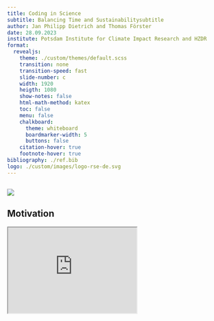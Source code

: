 ```yaml
---
title: Coding in Science
subtitle: Balancing Time and Sustainabilitysubtitle
author: Jan Philipp Dietrich and Thomas Förster
date: 28.09.2023
institute: Potsdam Institute for Climate Impact Research and HZDR
format:
  revealjs:
    theme: ./custom/themes/default.scss
    transition: none
    transition-speed: fast
    slide-number: c
    width: 1920
    heigth: 1080
    show-notes: false
    html-math-method: katex
    toc: false
    menu: false
    chalkboard:
      theme: whiteboard
      boardmarker-width: 5
      buttons: false
    citation-hover: true
    footnote-hover: true
bibliography: ./ref.bib
logo: ./custom/images/logo-rse-de.svg
---
```


## 

<img src="./images/summary.svg"></img>

## Motivation

<iframe
  id="inlineFrameExample"
  title="Inline Frame Example"
  width="300"
  height="200"
  src="https://www.openstreetmap.org/export/embed.html?bbox=-0.004017949104309083%2C51.47612752641776%2C0.00030577182769775396%2C51.478569861898606&layer=mapnik"
>
</iframe>



